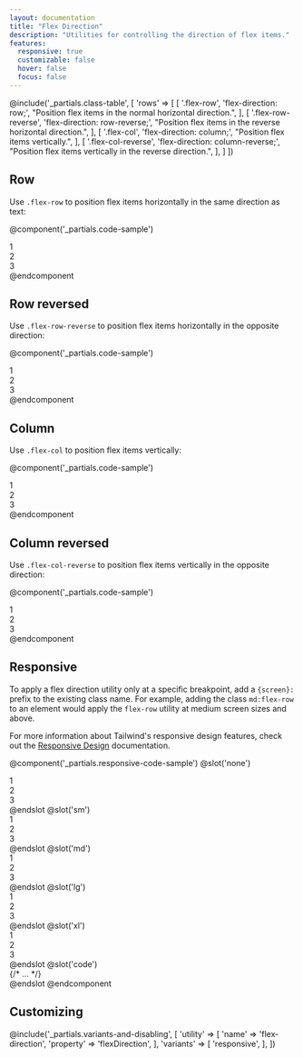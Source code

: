 ```yaml
---
layout: documentation
title: "Flex Direction"
description: "Utilities for controlling the direction of flex items."
features:
  responsive: true
  customizable: false
  hover: false
  focus: false
---
```


@include('_partials.class-table', [
  'rows' => [
    [
      '.flex-row',
      'flex-direction: row;',
      "Position flex items in the normal horizontal direction.",
    ],
    [
     '.flex-row-reverse',
     'flex-direction: row-reverse;',
     "Position flex items in the reverse horizontal direction.",
    ],
    [
      '.flex-col',
      'flex-direction: column;',
      "Position flex items vertically.",
    ],
    [
      '.flex-col-reverse',
      'flex-direction: column-reverse;',
      "Position flex items vertically in the reverse direction.",
    ],
  ]
])

## Row

Use `.flex-row` to position flex items horizontally in the same direction as text:

@component('_partials.code-sample')
<div className="flex flex-row bg-gray-200">
  <div className="text-gray-700 text-center bg-gray-400 px-4 py-2 m-2">1</div>
  <div className="text-gray-700 text-center bg-gray-400 px-4 py-2 m-2">2</div>
  <div className="text-gray-700 text-center bg-gray-400 px-4 py-2 m-2">3</div>
</div>
@endcomponent

## Row reversed

Use `.flex-row-reverse` to position flex items horizontally in the opposite direction:

@component('_partials.code-sample')
<div className="flex flex-row-reverse bg-gray-200">
  <div className="text-gray-700 text-center bg-gray-400 px-4 py-2 m-2">1</div>
  <div className="text-gray-700 text-center bg-gray-400 px-4 py-2 m-2">2</div>
  <div className="text-gray-700 text-center bg-gray-400 px-4 py-2 m-2">3</div>
</div>
@endcomponent

## Column

Use `.flex-col` to position flex items vertically:

@component('_partials.code-sample')
<div className="flex flex-col bg-gray-200">
  <div className="text-gray-700 text-center bg-gray-400 px-4 py-2 m-2">1</div>
  <div className="text-gray-700 text-center bg-gray-400 px-4 py-2 m-2">2</div>
  <div className="text-gray-700 text-center bg-gray-400 px-4 py-2 m-2">3</div>
</div>
@endcomponent

## Column reversed

Use `.flex-col-reverse` to position flex items vertically in the opposite direction:

@component('_partials.code-sample')
<div className="flex flex-col-reverse bg-gray-200">
  <div className="text-gray-700 text-center bg-gray-400 px-4 py-2 m-2">1</div>
  <div className="text-gray-700 text-center bg-gray-400 px-4 py-2 m-2">2</div>
  <div className="text-gray-700 text-center bg-gray-400 px-4 py-2 m-2">3</div>
</div>
@endcomponent

## Responsive

To apply a flex direction utility only at a specific breakpoint, add a `{screen}:` prefix to the existing class name. For example, adding the class `md:flex-row` to an element would apply the `flex-row` utility at medium screen sizes and above.

For more information about Tailwind's responsive design features, check out the [Responsive Design](/docs/responsive-design) documentation.

@component('_partials.responsive-code-sample')
@slot('none')
<div className="flex flex-row bg-gray-200">
  <div className="text-gray-700 text-center bg-gray-400 px-4 py-2 m-2">1</div>
  <div className="text-gray-700 text-center bg-gray-400 px-4 py-2 m-2">2</div>
  <div className="text-gray-700 text-center bg-gray-400 px-4 py-2 m-2">3</div>
</div>
@endslot
@slot('sm')
<div className="flex flex-col bg-gray-200">
  <div className="text-gray-700 text-center bg-gray-400 px-4 py-2 m-2">1</div>
  <div className="text-gray-700 text-center bg-gray-400 px-4 py-2 m-2">2</div>
  <div className="text-gray-700 text-center bg-gray-400 px-4 py-2 m-2">3</div>
</div>
@endslot
@slot('md')
<div className="flex flex-row-reverse bg-gray-200">
  <div className="text-gray-700 text-center bg-gray-400 px-4 py-2 m-2">1</div>
  <div className="text-gray-700 text-center bg-gray-400 px-4 py-2 m-2">2</div>
  <div className="text-gray-700 text-center bg-gray-400 px-4 py-2 m-2">3</div>
</div>
@endslot
@slot('lg')
<div className="flex flex-col-reverse bg-gray-200">
  <div className="text-gray-700 text-center bg-gray-400 px-4 py-2 m-2">1</div>
  <div className="text-gray-700 text-center bg-gray-400 px-4 py-2 m-2">2</div>
  <div className="text-gray-700 text-center bg-gray-400 px-4 py-2 m-2">3</div>
</div>
@endslot
@slot('xl')
<div className="flex flex-row bg-gray-200">
  <div className="text-gray-700 text-center bg-gray-400 px-4 py-2 m-2">1</div>
  <div className="text-gray-700 text-center bg-gray-400 px-4 py-2 m-2">2</div>
  <div className="text-gray-700 text-center bg-gray-400 px-4 py-2 m-2">3</div>
</div>
@endslot
@slot('code')
<div className="none:flex-row sm:flex-col md:flex-row-reverse lg:flex-col-reverse xl:flex-row ...">
  {/* ... */}
</div>
@endslot
@endcomponent

## Customizing

@include('_partials.variants-and-disabling', [
    'utility' => [
        'name' => 'flex-direction',
        'property' => 'flexDirection',
    ],
    'variants' => [
        'responsive',
    ],
])
